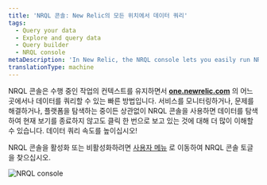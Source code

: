 ```yaml
---
title: 'NRQL 콘솔: New Relic의 모든 위치에서 데이터 쿼리'
tags:
  - Query your data
  - Explore and query data
  - Query builder
  - NRQL console
metaDescription: 'In New Relic, the NRQL console lets you easily run NRQL queries from anywhere on the platform.'
translationType: machine
---
```



NRQL 콘솔은 수행 중인 작업의 컨텍스트를 유지하면서 **[one.newrelic.com](https://one.newrelic.com/all-capabilities)** 의 어느 곳에서나 데이터를 쿼리할 수 있는 빠른 방법입니다. 서비스를 모니터링하거나, 문제를 해결하거나, 플랫폼을 탐색하는 중이든 상관없이 NRQL 콘솔을 사용하면 데이터를 탐색하여 현재 보기를 종료하지 않고도 클릭 한 번으로 보고 있는 것에 대해 더 많이 이해할 수 있습니다. 데이터 쿼리 속도를 높이십시오!

NRQL 콘솔을 활성화 또는 비활성화하려면 [사용자 메뉴](/docs/new-relic-solutions/get-started/glossary/#account-dropdown) 로 이동하여 NRQL 콘솔 토글을 찾으십시오.

<img
  title="NRQL console"
  alt="NRQL console"
  src={queriesNrqlNrqlConsole}
/>